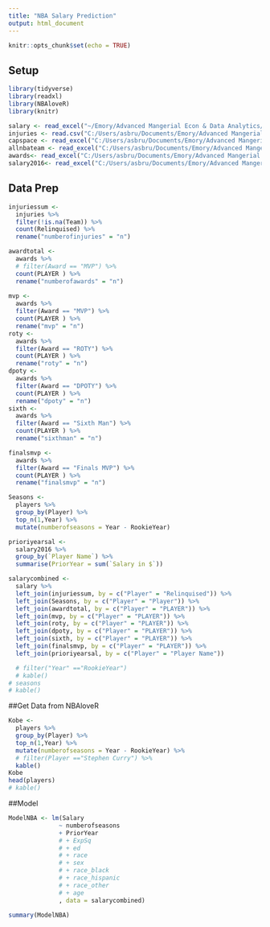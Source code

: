 ```yaml
---
title: "NBA Salary Prediction"
output: html_document
---
```


```r
knitr::opts_chunk$set(echo = TRUE)
```

## Setup

```r
library(tidyverse)
library(readxl)
library(NBAloveR)
library(knitr)

salary <- read_excel("~/Emory/Advanced Mangerial Econ & Data Analytics/Data/NBA metrics plus salary.xlsx")
injuries <- read.csv("C:/Users/asbru/Documents/Emory/Advanced Mangerial Econ & Data Analytics/Assignment 1/nba-injuries-2010-2018/injuries.csv")
capspace <- read_excel("C:/Users/asbru/Documents/Emory/Advanced Mangerial Econ & Data Analytics/Assignment 1/TeamCapSpace.xlsx")
allnbateam <- read_excel("C:/Users/asbru/Documents/Emory/Advanced Mangerial Econ & Data Analytics/Assignment 1/AllNBATeam.xlsx")
awards<- read_excel("C:/Users/asbru/Documents/Emory/Advanced Mangerial Econ & Data Analytics/Assignment 1/awards-consolidated.xlsx")
salary2016<- read_excel("C:/Users/asbru/Documents/Emory/Advanced Mangerial Econ & Data Analytics/Assignment 1/2016 Salaries.xlsx")

```

## Data Prep

```r

injuriessum <-
  injuries %>%
  filter(!is.na(Team)) %>%
  count(Relinquised) %>%
  rename("numberofinjuries" = "n") 

awardtotal <-
  awards %>%
  # filter(Award == "MVP") %>%
  count(PLAYER ) %>%
  rename("numberofawards" = "n") 
  
mvp <-
  awards %>%
  filter(Award == "MVP") %>%
  count(PLAYER ) %>%
  rename("mvp" = "n")
roty <-
  awards %>%
  filter(Award == "ROTY") %>%
  count(PLAYER ) %>%
  rename("roty" = "n") 
dpoty <-
  awards %>%
  filter(Award == "DPOTY") %>%
  count(PLAYER ) %>%
  rename("dpoty" = "n") 
sixth <-
  awards %>%
  filter(Award == "Sixth Man") %>%
  count(PLAYER ) %>%
  rename("sixthman" = "n") 

finalsmvp <-
  awards %>%
  filter(Award == "Finals MVP") %>%
  count(PLAYER ) %>%
  rename("finalsmvp" = "n") 

Seasons <- 
  players %>%
  group_by(Player) %>%
  top_n(1,Year) %>%
  mutate(numberofseasons = Year - RookieYear) 

prioriyearsal <-
  salary2016 %>%
  group_by(`Player Name`) %>%
  summarise(PriorYear = sum(`Salary in $`))

salarycombined <-
  salary %>%
  left_join(injuriessum, by = c("Player" = "Relinquised")) %>%
  left_join(Seasons, by = c("Player" = "Player")) %>%
  left_join(awardtotal, by = c("Player" = "PLAYER")) %>%
  left_join(mvp, by = c("Player" = "PLAYER")) %>%
  left_join(roty, by = c("Player" = "PLAYER")) %>%
  left_join(dpoty, by = c("Player" = "PLAYER")) %>%
  left_join(sixth, by = c("Player" = "PLAYER")) %>%
  left_join(finalsmvp, by = c("Player" = "PLAYER")) %>%
  left_join(prioriyearsal, by = c("Player" = "Player Name")) 

  # filter("Year" =="RookieYear") 
  # kable()
# seasons
# kable()


```

##Get Data from NBAloveR

```r
Kobe <- 
  players %>%
  group_by(Player) %>%
  top_n(1,Year) %>%
  mutate(numberofseasons = Year - RookieYear) %>%
  # filter(Player =="Stephen Curry") %>%
  kable()
Kobe
head(players)
# kable()
```

##Model

```r
ModelNBA <- lm(Salary
              ~ numberofseasons 
              + PriorYear
              # + ExpSq
              # + ed
              # + race
              # + sex
              # + race_black
              # + race_hispanic
              # + race_other
              # + age
              , data = salarycombined)

summary(ModelNBA) 

```



